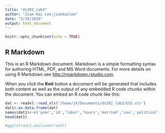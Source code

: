 ```yaml
---
title: "ds202_lab3"
author: "Jian Kai Lee;jiankailee"
date: "2/19/2020"
output: html_document
---
```


```r
knitr::opts_chunk$set(echo = TRUE)
```

## R Markdown

This is an R Markdown document. Markdown is a simple formatting syntax for authoring HTML, PDF, and MS Word documents. For more details on using R Markdown see <http://rmarkdown.rstudio.com>.

When you click the **Knit** button a document will be generated that includes both content as well as the output of any embedded R code chunks within the document. You can embed an R code chunk like this:

```r

dat <- readxl::read_xls('/home/jk/Documents/ds202_lab3/GSS.xls')
dat1<-as.data.frame(dat)
names(dat1)<-c('year','id','labor','hours','married','sex','political','happines','ballot')
head(dat1)

#ggplot(dat1,aes(x=married))


```



